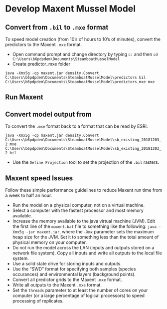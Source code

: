 # Develop Maxent Mussel Model

## Convert from `.bil` to `.mxe` format
To speed model creation (from 10's of hours to 10's of minutes), convert the predictors to the Maxent `.mxe` format.

* Open command prompt and change directory by typing `c:` and then `cd C:\Users\b6pdpdem\Documents\SteamboatMusselModel`
* Create predictor_mxe folder

```java -Xmx5g -cp maxent.jar density.Convert C:\Users\b6pdpdem\Documents\SteamboatMusselModel\predictors bil C:\Users\b6pdpdem\Documents\SteamboatMusselModel\predictors_mxe mxe```


## Run Maxent


## Convert model output from 
To convert the `.mxe` format back to a format that can be read by ESRI. 

```java -Xmx5g -cp maxent.jar density.Convert C:\Users\b6pdpdem\Documents\SteamboatMusselModel\sb_existing_20181203_2 mxe C:\Users\b6pdpdem\Documents\SteamboatMusselModel\sb_existing_20181203_2 bil```

* Use the `Define Projection` tool to set the projection of the `.bil` rasters. 

## Maxent speed Issues
Follow these simple performance guidelines to reduce Maxent run time from a week to half an hour. 

* Run the model on a physical computer, not on a virtual machine. 
* Select a computer with the fastest processor and most memory available. 
* Increase the memory available to the java virtual machine (JVM). Edit the first line of the `maxent.bat` file to something like the following: `java -Xmx5g -jar maxent.jar`, where the `-Xmx` parameter sets the maximum heap size for the JVM. Set it to something less than the total amount of physical memory on your computer. 
* Do not run the model across the LAN (inputs and outputs stored on a network file system). Copy all inputs and write all outputs to the local file system.
* Use a solid state drive for storing inputs and outputs. 
* Use the "SWD" format for specifying both samples (species occurances) and environmental layers (background points). 
* Convert all predictor grids to the Maxent `.mxe` format. 
* Write all outputs to the Maxent `.mxe` format. 
* Set the `threads` parameter to at least the number of cores on your computer (or a large percentage of logical processors) to speed processing of replicates. 






